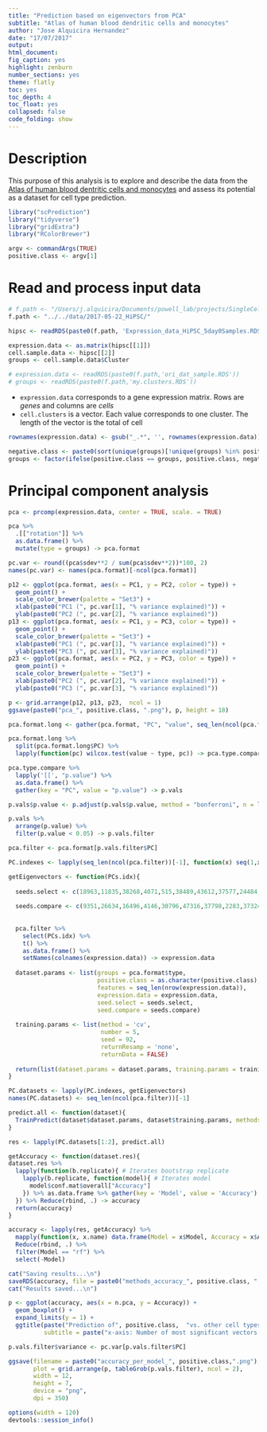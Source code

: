 ```yaml
---
title: "Prediction based on eigenvectors from PCA"
subtitle: "Atlas of human blood dendritic cells and monocytes"
author: "Jose Alquicira Hernandez"
date: "17/07/2017"
output:
html_document:
fig_caption: yes
highlight: zenburn
number_sections: yes
theme: flatly
toc: yes
toc_depth: 4
toc_float: yes
collapsed: false
code_folding: show
---
```


# Description

This purpose of this analysis is to explore and describe the data from the [Atlas of human blood dentritic cells and monocytes](https://portals.broadinstitute.org/single_cell/study/atlas-of-human-blood-dendritic-cells-and-monocytes) and assess its potential as a dataset for cell type prediction. 


```r
library("scPrediction")
library("tidyverse")
library("gridExtra")
library("RColorBrewer")
```

```r
argv <- commandArgs(TRUE)
positive.class <- argv[1]
```


# Read and process input data

```r
# f.path <- "/Users/j.alquicira/Documents/powell_lab/projects/SingleCell_Prediction/results/2017-05-22_IPSCAnalysis/test/"
f.path <- "../../data/2017-05-22_HiPSC/"

hipsc <- readRDS(paste0(f.path, 'Expression_data_HiPSC_5day0Samples.RDS'))

expression.data <- as.matrix(hipsc[[1]])
cell.sample.data <- hipsc[[2]]
groups <- cell.sample.data$Cluster

# expression.data <- readRDS(paste0(f.path,'ori_dat_sample.RDS'))
# groups <- readRDS(paste0(f.path,'my.clusters.RDS'))
```


- `expression.data` corresponds to a gene expression matrix. Rows are *genes* and columns are *cells*
- `cell.clusters` is a vector. Each value corresponds to one cluster. The length of the vector is the total of cell


```r
rownames(expression.data) <- gsub("_.*", '', rownames(expression.data))
```

```r
negative.class <- paste0(sort(unique(groups)[!unique(groups) %in% positive.class]), collapse = "")
groups <- factor(ifelse(positive.class == groups, positive.class, negative.class), levels = c(positive.class, negative.class))
```

# Principal component analysis

```r
pca <- prcomp(expression.data, center = TRUE, scale. = TRUE)
```

```r
pca %>%
  .[["rotation"]] %>% 
  as.data.frame() %>% 
  mutate(type = groups) -> pca.format

pc.var <- round((pca$sdev**2 / sum(pca$sdev**2))*100, 2)
names(pc.var) <- names(pca.format)[-ncol(pca.format)]
```

```r
p12 <- ggplot(pca.format, aes(x = PC1, y = PC2, color = type)) +
  geom_point() +
  scale_color_brewer(palette = "Set3") +
  xlab(paste0("PC1 (", pc.var[1], "% variance explained)")) +
  ylab(paste0("PC2 (", pc.var[2], "% variance explained)"))
p13 <- ggplot(pca.format, aes(x = PC1, y = PC3, color = type)) +
  geom_point() +
  scale_color_brewer(palette = "Set3") +
  xlab(paste0("PC1 (", pc.var[1], "% variance explained)")) +
  ylab(paste0("PC3 (", pc.var[3], "% variance explained)"))
p23 <- ggplot(pca.format, aes(x = PC2, y = PC3, color = type)) +
  geom_point() +
  scale_color_brewer(palette = "Set3") +
  xlab(paste0("PC2 (", pc.var[2], "% variance explained)")) +
  ylab(paste0("PC3 (", pc.var[3], "% variance explained)"))
```

```r
p <- grid.arrange(p12, p13, p23,  ncol = 1)
ggsave(paste0("pca_", positive.class, ".png"), p, height = 18)
```



```r
pca.format.long <- gather(pca.format, "PC", "value", seq_len(ncol(pca.format) - 1))
```


```r
pca.format.long %>% 
  split(pca.format.long$PC) %>% 
  lapply(function(pc) wilcox.test(value ~ type, pc)) -> pca.type.compare

pca.type.compare %>% 
  lapply('[[', "p.value") %>% 
  as.data.frame() %>% 
  gather(key = "PC", value = "p.value") -> p.vals
```

```r
p.vals$p.value <- p.adjust(p.vals$p.value, method = "bonferroni", n = length(p.vals$p.value))

p.vals %>% 
  arrange(p.value) %>% 
  filter(p.value < 0.05) -> p.vals.filter
```


```r
pca.filter <- pca.format[p.vals.filter$PC]
```


```r
PC.indexes <- lapply(seq_len(ncol(pca.filter))[-1], function(x) seq(1,x,1))
```



```r
getEigenvectors <- function(PCs.idx){
  
  seeds.select <- c(18963,11835,38268,4071,515,38489,43612,37577,24484,20562,28354,30815,29137,29246,23762,15286,33605,26739,22919,32596,14373,46398,46064,39920,24110,20294,41148,48654,34029,25359,3016,22720,43078,45935,7979,430,3033,27125,10152,38860,13293,4566,31483,12965,21939,31440,31397,2100,19793,15853,43780,40804,9741,44354,13126,40070,40929,21237,38687,8988,19795,44104,39181,49170,48984,39446,22446,37099,11091,47020,45130,16437,42807,42560,44595,33712,34490,38548,30927,47522,41510,4189,5421,36331,39808,16249,40572,41146,41607,11705,12381,4728,31350,25172,4763,4181,17638,46408,39838,16460)
  
  seeds.compare <- c(9351,26634,16496,4146,30796,47316,37798,2283,37324,12043,20234,28458,13545,5507,39962,2151,24861,36024,1727,4813,44701,32887,32101,38658,28058,4139,36523,24541,7204,46413,21999,9407,10986,13552,35608,1484,40106,18300,44515,32833,48557,19541,22954,32915,33148,9983,5081,28216,49692,20618,21360,30864,16166,35157,10310,25301,36652,44388,30874,10472,24462,36189,45468,19067,35199,29697,18077,7920,27799,37463,29394,6106,22739,10333,2933,30697,764,34893,27751,12255,28325,42947,31440,39348,48143,27205,341,31589,45188,111,759,5723,36586,36847,33712,47969,3351,23386,35620,40907)
  
  
  pca.filter %>% 
    select(PCs.idx) %>% 
    t() %>% 
    as.data.frame() %>% 
    setNames(colnames(expression.data)) -> expression.data
  
  dataset.params <- list(groups = pca.format$type,
                         positive.class = as.character(positive.class),
                         features = seq_len(nrow(expression.data)),
                         expression.data = expression.data,
                         seed.select = seeds.select,
                         seed.compare = seeds.compare)
  
  training.params <- list(method = 'cv',
                          number = 5,
                          seed = 92,
                          returnResamp = 'none',
                          returnData = FALSE)
  
  return(list(dataset.params = dataset.params, training.params = training.params ))
}
```


```r
PC.datasets <- lapply(PC.indexes, getEigenvectors)
names(PC.datasets) <- seq_len(ncol(pca.filter))[-1]
```


```r
predict.all <- function(dataset){
  TrainPredict(dataset$dataset.params, dataset$training.params, methods = 'rf', n.rep = 2, n.cores = 2)
}

res <- lapply(PC.datasets[1:2], predict.all)

```

```r
getAccuracy <- function(dataset.res){
dataset.res %>%
  lapply(function(b.replicate){ # Iterates bootstrap replicate
    lapply(b.replicate, function(model){ # Iterates model
      model$conf.mat$overall["Accuracy"]
    }) %>% as.data.frame %>% gather(key = 'Model', value = 'Accuracy')
  }) %>% Reduce(rbind, .) -> accuracy
  return(accuracy)
}
```

```r
accuracy <- lapply(res, getAccuracy) %>% 
  mapply(function(x, x.name) data.frame(Model = x$Model, Accuracy = x$Accuracy, n.pca = x.name), ., names(.), SIMPLIFY = FALSE) %>% 
  Reduce(rbind, .) %>% 
  filter(Model == "rf") %>% 
  select(-Model)
```

```r
cat("Saving results...\n")
saveRDS(accuracy, file = paste0("methods_accuracy_", positive.class, ".RDS"))
cat("Results saved...\n")
```


```r
p <- ggplot(accuracy, aes(x = n.pca, y = Accuracy)) +
  geom_boxplot() +
  expand_limits(y = 1) +
  ggtitle(paste("Prediction of", positive.class,  "vs. other cell types"), 
          subtitle = paste("x-axis: Number of most significant vectors used as features"))
```


```r
p.vals.filter$variance <- pc.var[p.vals.filter$PC]
```

```r
ggsave(filename = paste0("accuracy_per_model_", positive.class,".png"),
       plot = grid.arrange(p, tableGrob(p.vals.filter), ncol = 2),
       width = 12,
       height = 7,
       device = "png",
       dpi = 350)
```


```r
options(width = 120)
devtools::session_info()
```
